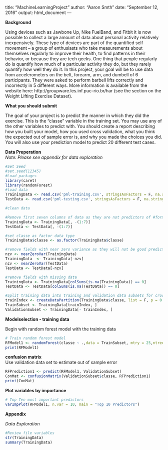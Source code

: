 title: "MachineLearningProject"
author: "Aaron Smth"
date: "September 12, 2016"
output: html_document
---

**Background**

Using devices such as Jawbone Up, Nike FuelBand, and Fitbit it is now possible to collect a large amount of data about personal activity relatively inexpensively. These type of devices are part of the quantified self movement – a group of enthusiasts who take measurements about themselves regularly to improve their health, to find patterns in their behavior, or because they are tech geeks. One thing that people regularly do is quantify how much of a particular activity they do, but they rarely quantify how well they do it. In this project, your goal will be to use data from accelerometers on the belt, forearm, arm, and dumbell of 6 participants. They were asked to perform barbell lifts correctly and incorrectly in 5 different ways. More information is available from the website here: http://groupware.les.inf.puc-rio.br/har (see the section on the Weight Lifting Exercise Dataset).  

**What you should submit**

The goal of your project is to predict the manner in which they did the exercise. This is the "classe" variable in the training set. You may use any of the other variables to predict with. You should create a report describing how you built your model, how you used cross validation, what you think the expected out of sample error is, and why you made the choices you did. You will also use your prediction model to predict 20 different test cases.

**Data Preperation**  
*Note: Please see appendix for data exploration*

```r
#Set Seed
#set.seed(12345)
#Load packages
library(caret)
library(randomForest)
#load data
TrainingData <- read.csv('pml-training.csv', stringsAsFactors = F, na.strings = "")
TestData <- read.csv('pml-testing.csv', stringsAsFactors = F, na.strings = "")

#clean data

#Remove first seven columns of data as they are not predictors of #form, these fields include record ID, Username, timestamps etc.  #Please see appendix for exploratory data analysis
TrainingData <- TrainingData[, -(1:7)]
TestData <- TestData[, -(1:7)]

#set classe as factor data type
TrainingData$classe <- as.factor(TrainingData$classe)

#remove fields with near zero variance as they will not be good predictors
nzv <- nearZeroVar(TrainingData)
TrainingData  <- TrainingData[-nzv]
nzv <- nearZeroVar(TestData)
TestData <- TestData[-nzv]

#remove fields with missing data
TrainingData <- TrainingData[colSums(is.na(TrainingData)) == 0]
TestData <- TestData[colSums(is.na(TestData)) == 0]

#Split training data into training and validation data subsets for cross validation
trainIndex <- createDataPartition(TrainingData$classe, list = F, p = 0.7)
TrainSubset <- TrainingData[trainIndex, ]
ValidationSubset <- TrainingData[- trainIndex, ]
```

**Modelselection - training data**

Begin with random forest model with the training data
```r
# Train random forest model
RFModel1 <- randomForest(classe ~ .,data = TrainSubset, mtry = 25,ntree = 1000,proximity = F)
print(RFModel1)
```

**confusion matrix**  
Use validation data set to estimate out of sample error    
```r
RFPrediction1 <- predict(RFModel1, ValidationSubset)
ConMat <- confusionMatrix(ValidationSubset$classe, RFPrediction1)
print(ConMat)
```
  
**Plot variables by importance**
```r
# Top Ten most important predictors
varImpPlot(RFModel1, n.var = 10, main = "Top 10 Predictors")

```

**Appendix**

*Data Exploration*
```r
#Review file variables
str(TrainingData)
summary(TrainingData)

```
